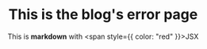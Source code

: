 
<Header />

# This is the blog's error page

This is **markdown** with <span style={{ color: "red" }}>JSX</span>

<Footer />